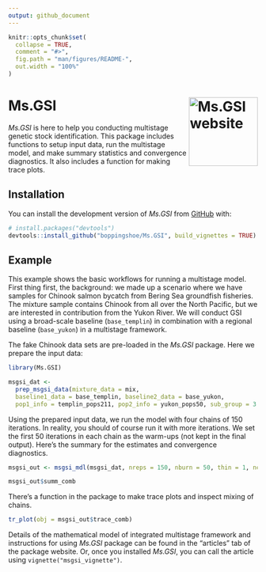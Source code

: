 ```yaml
---
output: github_document
---
```


<!-- README.md is generated from README.Rmd. Please edit that file -->

```r
knitr::opts_chunk$set(
  collapse = TRUE,
  comment = "#>",
  fig.path = "man/figures/README-",
  out.width = "100%"
)
```

# Ms.GSI <a href="https://boppingshoe.github.io/Ms.GSI/"><img src="man/figures/logo.png" align="right" height="139" alt="Ms.GSI website" /></a>

<!-- badges: start -->
<!-- badges: end -->

*Ms.GSI* is here to help you conducting multistage genetic stock identification. This package includes functions to setup input data, run the multistage model, and make summary statistics and convergence diagnostics. It also includes a function for making trace plots.

## Installation

You can install the development version of *Ms.GSI* from [GitHub](https://github.com/boppingshoe/Ms.GSI) with:

``` r
# install.packages("devtools")
devtools::install_github("boppingshoe/Ms.GSI", build_vignettes = TRUE)
```

## Example

This example shows the basic workflows for running a multistage model. First thing first, the background: we made up a scenario where we have samples for Chinook salmon bycatch from Bering Sea groundfish fisheries. The mixture sample contains Chinook from all over the North Pacific, but we are interested in contribution from the Yukon River. We will conduct GSI using a broad-scale baseline (`base_templin`) in combination with a regional baseline (`base_yukon`) in a multistage framework.

The fake Chinook data sets are pre-loaded in the *Ms.GSI* package. Here we prepare the input data:

```r

library(Ms.GSI)

msgsi_dat <-
  prep_msgsi_data(mixture_data = mix,
  baseline1_data = base_templin, baseline2_data = base_yukon,
  pop1_info = templin_pops211, pop2_info = yukon_pops50, sub_group = 3:5)


```

Using the prepared input data, we run the model with four chains of 150 iterations. In reality, you should of course run it with more iterations. We set the first 50 iterations in each chain as the warm-ups (not kept in the final output). Here's the summary for the estimates and convergence diagnostics.

```r

msgsi_out <- msgsi_mdl(msgsi_dat, nreps = 150, nburn = 50, thin = 1, nchains = 4)

msgsi_out$summ_comb

```

There's a function in the package to make trace plots and inspect mixing of chains.

```r

tr_plot(obj = msgsi_out$trace_comb)

```

Details of the mathematical model of integrated multistage framework and instructions for using *Ms.GSI* package can be found in the "articles" tab of the package website. Or, once you installed *Ms.GSI*, you can call the article using `vignette("msgsi_vignette")`.


